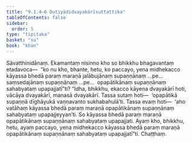 ```yaml
---
title: "9.1.4–6 Dutiyādidvayakārīsuttattika"
tableOfContents: false
sidebar:
  order: 5
type: "tipitaka"
basket: "su"
book: "khan"
---
```



<DynamicBreadcrumb />

<Division number="395–397" book="khan" bookNo="13">

<Paragraph number="1191" book="khan">
Sāvatthinidānaṃ. Ekamantaṃ nisinno kho so bhikkhu bhagavantaṃ etadavoca—  “ko nu kho, bhante, hetu, ko paccayo, yena midhekacco kāyassa bhedā paraṃ maraṇā jalābujānaṃ supaṇṇānaṃ …pe…  saṃsedajānaṃ supaṇṇānaṃ …pe…  opapātikānaṃ supaṇṇānaṃ sahabyataṃ upapajjatī”ti? “Idha, bhikkhu, ekacco kāyena dvayakārī hoti, vācāya dvayakārī, manasā dvayakārī. Tassa sutaṃ hoti—  ‘opapātikā supaṇṇā dīghāyukā vaṇṇavanto sukhabahulā’ti. Tassa evaṃ hoti—  ‘aho vatāhaṃ kāyassa bhedā paraṃ maraṇā opapātikānaṃ supaṇṇānaṃ sahabyataṃ upapajjeyyan’ti. So kāyassa bhedā paraṃ maraṇā opapātikānaṃ supaṇṇānaṃ sahabyataṃ upapajjati. Ayaṃ kho, bhikkhu, hetu, ayaṃ paccayo, yena midhekacco kāyassa bhedā paraṃ maraṇā opapātikānaṃ supaṇṇānaṃ sahabyataṃ upapajjatī”ti.

</Paragraph>
</Division>

<Paragraph number="1192" type="center" book="khan">
Chaṭṭhaṃ.
</Paragraph>